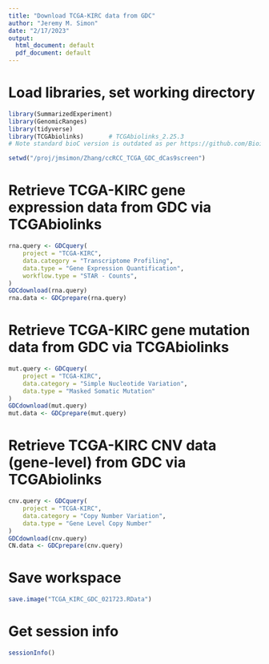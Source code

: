 ```yaml
---
title: "Download TCGA-KIRC data from GDC"
author: "Jeremy M. Simon"
date: "2/17/2023"
output:
  html_document: default
  pdf_document: default
---
```


# Load libraries, set working directory
```r
library(SummarizedExperiment)
library(GenomicRanges)
library(tidyverse)
library(TCGAbiolinks)		# TCGAbiolinks_2.25.3
# Note standard bioC version is outdated as per https://github.com/BioinformaticsFMRP/TCGAbiolinks/issues/544
```

```r
setwd("/proj/jmsimon/Zhang/ccRCC_TCGA_GDC_dCas9screen")
```

# Retrieve TCGA-KIRC gene expression data from GDC via TCGAbiolinks
```r
rna.query <- GDCquery(
    project = "TCGA-KIRC", 
    data.category = "Transcriptome Profiling", 
    data.type = "Gene Expression Quantification", 
    workflow.type = "STAR - Counts",
)
GDCdownload(rna.query)
rna.data <- GDCprepare(rna.query)
```

# Retrieve TCGA-KIRC gene mutation data from GDC via TCGAbiolinks
```r
mut.query <- GDCquery(
    project = "TCGA-KIRC", 
    data.category = "Simple Nucleotide Variation", 
    data.type = "Masked Somatic Mutation"
)
GDCdownload(mut.query)
mut.data <- GDCprepare(mut.query)
```

# Retrieve TCGA-KIRC CNV data (gene-level) from GDC via TCGAbiolinks
```r
cnv.query <- GDCquery(
    project = "TCGA-KIRC", 
    data.category = "Copy Number Variation", 
    data.type = "Gene Level Copy Number"
)
GDCdownload(cnv.query)
CN.data <- GDCprepare(cnv.query)
```

# Save workspace
```r
save.image("TCGA_KIRC_GDC_021723.RData")
```

# Get session info
```r
sessionInfo()
```
